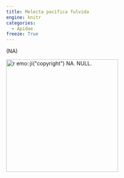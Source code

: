 ```yaml
---
title: Melecta pacifica fulvida
engine: knitr
categories:
  - Apidae
freeze: True
---
```

(NA)

[![`r emo::ji("copyright")` NA. NULL.](/files/no_bee.png){height=300}](NA)
